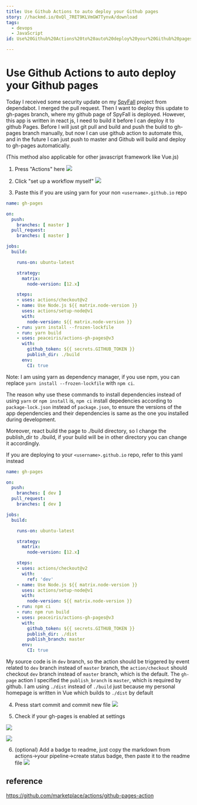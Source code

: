 ```yaml
---
title: Use Github Actions to auto deploy your Github pages
story: //hackmd.io/0xQl_7RET9KLVmGW7TynvA/download
tags:
  - devops
  - JavaScript
id: Use%20Github%20Actions%20to%20auto%20deploy%20your%20Github%20pages

---
```


# Use Github Actions to auto deploy your Github pages

Today I received some security update on my [SpyFall](https://github.com/dipsywong98/SpyFall/) project from dependabot. I merged the pull request. Then I want to deploy this update to gh-pages branch, where my github page of SpyFall is deployed. However, this app is written in react js, I need to build it before I can deploy it to github Pages. Before I will just git pull and build and push the build to gh-pages branch manually,  but now I can use github action to automate this, and in the future I can just push to master and Github will build and deploy to gh-pages automatically.

(This method also applicable for other javascript framework like Vue.js)

1. Press "Actions" here
 ![](https://i.imgur.com/irUh2To.png)
 
2. Click "set up a workflow myself"
 ![](https://i.imgur.com/8gmkKbd.png)

3. Paste this if you are using yarn for your non `<username>.github.io` repo
```yaml
name: gh-pages

on:
  push:
    branches: [ master ]
  pull_request:
    branches: [ master ]

jobs:
  build:

    runs-on: ubuntu-latest

    strategy:
      matrix:
        node-version: [12.x]

    steps:
    - uses: actions/checkout@v2
    - name: Use Node.js ${{ matrix.node-version }}
      uses: actions/setup-node@v1
      with:
        node-version: ${{ matrix.node-version }}
    - run: yarn install --frozen-lockfile
    - run: yarn build
    - uses: peaceiris/actions-gh-pages@v3
      with:
        github_token: ${{ secrets.GITHUB_TOKEN }}
        publish_dir: ./build
      env:
        CI: true
```
Note: I am using yarn as dependency manager, if you use npm, you can replace `yarn install --frozen-lockfile` with `npm ci`. 

The reason why use these commands to install dependencies instead of using `yarn` or `npm install` is, `npm ci` install depedencies according to `package-lock.json` instead of `package.json`, to ensure the versions of the app dependencies and their dependencies is same as the one you installed during development.

Moreover, react build the page to ./build directory, so I change the publish_dir to ./build, if your build will be in other directory you can change it accordingly.

If you are deploying to your `<username>.github.io` repo, refer to this yaml instead

```yaml
name: gh-pages

on:
  push:
    branches: [ dev ]
  pull_request:
    branches: [ dev ]

jobs:
  build:

    runs-on: ubuntu-latest

    strategy:
      matrix:
        node-version: [12.x]

    steps:
    - uses: actions/checkout@v2
      with:
        ref: 'dev'
    - name: Use Node.js ${{ matrix.node-version }}
      uses: actions/setup-node@v1
      with:
        node-version: ${{ matrix.node-version }}
    - run: npm ci
    - run: npm run build
    - uses: peaceiris/actions-gh-pages@v3
      with:
        github_token: ${{ secrets.GITHUB_TOKEN }}
        publish_dir: ./dist
        publish_branch: master
      env:
        CI: true
```

My source code is in `dev` branch, so the action should be triggered by event related to `dev` branch instead of `master` branch, the `action/checkout` should checkout `dev` branch instead of `master` branch, which is the default. The `gh-page` action I specified the `publish_branch` is `master`, which is required by github. I am using `./dist` instead of `./build` just because my personal homepage is written in Vue which builds to `./dist` by default

4. Press start commit and commit new file
 ![](https://i.imgur.com/BMdSoAd.png)

5. Check if your gh-pages is enabled at settings
  
  ![](https://i.imgur.com/ahlAaJ6.png)

  ![](https://i.imgur.com/eNNFY17.png)
  
6. (optional) Add a badge to readme, just copy the markdown from actions->your pipeline->create status badge, then paste it to the readme file
![](https://i.imgur.com/rppqNjb.png)


## reference

https://github.com/marketplace/actions/github-pages-action
    